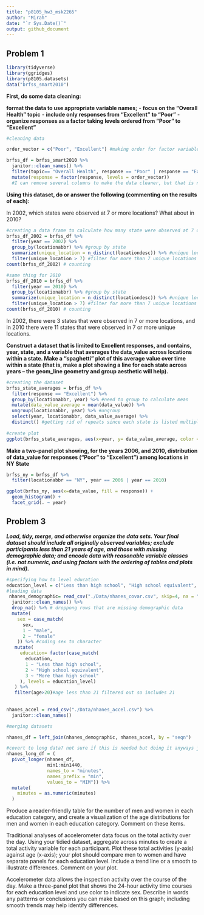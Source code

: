 ```yaml
---
title: "p8105_hw3_msk2265"
author: "Mirah"
date: "`r Sys.Date()`"
output: github_document
---
```


## Problem 1 
```r

library(tidyverse)
library(ggridges)
library(p8105.datasets)
data("brfss_smart2010")
```

**First, do some data cleaning:**

**format the data to use appropriate variable names;**
  - **focus on the “Overall Health” topic**
  - **include only responses from “Excellent” to “Poor”**
  - **organize responses as a factor taking levels ordered from “Poor” to “Excellent”**
  
```r
#cleaning data

order_vector = c("Poor", "Excellent") #making order for factor variable

brfss_df = brfss_smart2010 %>%
  janitor::clean_names() %>% 
  filter(topic== "Overall Health", response == "Poor" | response == "Excellent") %>% 
  mutate(response = factor(response, levels = order_vector))
  #I can remove several columns to make the data cleaner, but that is not in the instructions so I am not sure if I should be doing that
```

**Using this dataset, do or answer the following (commenting on the results of each):**

In 2002, which states were observed at 7 or more locations? What about in 2010?

```r
#creating a data frame to calculate how many state were observed at 7 or more locations
brfss_df_2002 = brfss_df %>% 
  filter(year == 2002) %>% 
  group_by(locationabbr) %>% #group by state
  summarize(unique_location = n_distinct(locationdesc)) %>% #unique locations in the state
  filter(unique_location > 7) #filter for more than 7 unique locations
count(brfss_df_2002) # counting

#same thing for 2010
brfss_df_2010 = brfss_df %>% 
  filter(year == 2010) %>% 
  group_by(locationabbr) %>% #group by state
  summarize(unique_location = n_distinct(locationdesc)) %>% #unique locations in the state
  filter(unique_location > 7) #filter for more than 7 unique locations
count(brfss_df_2010) # counting

```
In 2002,  there were 3 states that were observed in 7 or more locations, and in 2010 there were 11 states that were observed in 7 or more unique locations. 

**Construct a dataset that is limited to Excellent responses, and contains, year, state, and a variable that averages the data_value across locations within a state. Make a “spaghetti” plot of this average value over time within a state (that is, make a plot showing a line for each state across years – the geom_line geometry and group aesthetic will help).**
```r
#creating the dataset
brfss_state_averages = brfss_df %>% 
  filter(response == "Excellent") %>% 
  group_by(locationabbr, year) %>% #need to group to calculate mean
  mutate(data_value_average = mean(data_value)) %>% 
  ungroup(locationabbr, year) %>% #ungroup
  select(year, locationabbr, data_value_average) %>% 
  distinct() #getting rid of repeats since each state is listed multiple times
  
#create plot
ggplot(brfss_state_averages, aes(x=year, y= data_value_average, color = locationabbr)) + geom_line()
```

**Make a two-panel plot showing, for the years 2006, and 2010, distribution of data_value for responses (“Poor” to “Excellent”) among locations in NY State**
```r
brfss_ny = brfss_df %>% 
  filter(locationabbr == "NY", year == 2006 | year == 2010)

ggplot(brfss_ny, aes(x=data_value, fill = response)) + 
  geom_histogram() +
  facet_grid(. ~ year)
```

## Problem 3

***Load, tidy, merge, and otherwise organize the data sets. Your final dataset should include all originally observed variables; exclude participants less than 21 years of age, and those with missing demographic data; and encode data with reasonable variable classes (i.e. not numeric, and using factors with the ordering of tables and plots in mind).***

```r
#specifying how to level education
education_level = c("Less than high school", "High school equivalent", "More than high school")
#loading data
 nhanes_demographic= read_csv("./Data/nhanes_covar.csv", skip=4, na = "NA" ) %>% 
  janitor::clean_names() %>% 
  drop_na() %>% # droppong rows that are missing demographic data
  mutate(
    sex = case_match(
      sex, 
      1 ~ "male",
      2 ~ "female"
    )) %>% #coding sex to character
   mutate(
     education= factor(case_match(
       education,
       1 ~ "Less than high school",
       2 ~ "High school equivalent",
       3 ~ "More than high school"
     ), levels = education_level)
   ) %>% 
   filter(age>20)#age less than 21 filtered out so includes 21
 
  
nhanes_accel = read_csv("./Data/nhanes_accel.csv") %>% 
  janitor::clean_names()

#merging datasets

nhanes_df = left_join(nhanes_demographic, nhanes_accel, by = "seqn")
```


```r
#covert to long data? not sure if this is needed but doing it anyways just in case
nhanes_long_df = (
  pivot_longer(nhanes_df,
               min1:min1440,
               names_to = "minutes",
               names_prefix = "min",
               values_to = "MIM")) %>% 
  mutate(
    minutes = as.numeric(minutes)
  )

```


Produce a reader-friendly table for the number of men and women in each education category, and create a visualization of the age distributions for men and women in each education category. Comment on these items.

Traditional analyses of accelerometer data focus on the total activity over the day. Using your tidied dataset, aggregate across minutes to create a total activity variable for each participant. Plot these total activities (y-axis) against age (x-axis); your plot should compare men to women and have separate panels for each education level. Include a trend line or a smooth to illustrate differences. Comment on your plot.

Accelerometer data allows the inspection activity over the course of the day. Make a three-panel plot that shows the 24-hour activity time courses for each education level and use color to indicate sex. Describe in words any patterns or conclusions you can make based on this graph; including smooth trends may help identify differences.